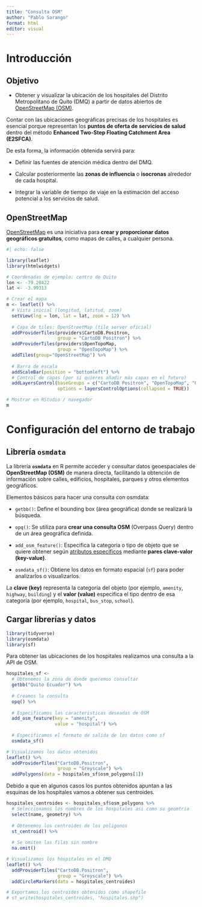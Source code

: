 ```yaml
---
title: "Consulta OSM"
author: "Pablo Sarango"
format: html
editor: visual
---
```


# Introducción

::: callout-note
## Objetivo

-   Obtener y visualizar la ubicación de los hospitales del Distrito Metropolitano de Quito (DMQ) a partir de datos abiertos de [OpenStreetMap (OSM)](#0).
:::

Contar con las ubicaciones geográficas precisas de los hospitales es esencial porque representan los **puntos de oferta de servicios de salud** dentro del método **Enhanced Two-Step Floating Catchment Area (E2SFCA)**.

De esta forma, la información obtenida servirá para:

-   Definir las fuentes de atención médica dentro del DMQ.

-   Calcular posteriormente las **zonas de influencia** o **isocronas** alrededor de cada hospital.

-   Integrar la variable de tiempo de viaje en la estimación del acceso potencial a los servicios de salud.

## OpenStreetMap

[OpenStreetMap](http://www.openstreetmap.org/) es una iniciativa para **crear y proporcionar datos geográficos gratuitos**, como mapas de calles, a cualquier persona.

```r
#| echo: false

library(leaflet)
library(htmlwidgets)

# Coordenadas de ejemplo: centro de Quito
lon <- -79.20422
lat <- -3.99313

# Crear el mapa
m <- leaflet() %>%
  # Vista inicial (longitud, latitud, zoom)
  setView(lng = lon, lat = lat, zoom = 12) %>%
  
  # Capa de tiles: OpenStreetMap (tile server oficial)
  addProviderTiles(providers$CartoDB.Positron, 
                   group = "CartoDB Positron") %>% 
  addProviderTiles(providers$OpenTopoMap, 
                   group = "OpenTopoMap") %>% 
  addTiles(group="OpenStreetMap") %>%
  
  # Barra de escala
  addScaleBar(position = "bottomleft") %>%
  # Control de capas (por si quieres añadir más capas en el futuro)
  addLayersControl(baseGroups = c("CartoDB Positron", "OpenTopoMap", "OpenStreetMap"),
                   options = layersControlOptions(collapsed = TRUE))

# Mostrar en RStudio / navegador
m


```

# Configuración del entorno de trabajo

## Librería `osmdata`

La librería **`osmdata`** en R permite acceder y consultar datos geoespaciales de **OpenStreetMap (OSM)** de manera directa, facilitando la obtención de información sobre calles, edificios, hospitales, parques y otros elementos geográficos.

Elementos básicos para hacer una consulta con osmdata:

-   `getbb()`: Define el bounding box (área geográfica) donde se realizará la búsqueda.

-   `opq()`: Se utiliza para **crear una consulta OSM** (Overpass Query) dentro de un área geográfica definida.

-   `add_osm_feature()`: Especifica la categoría o tipo de objeto que se quiere obtener según [atributos específicos](https://wiki.openstreetmap.org/wiki/Map_features) mediante **pares clave-valor (key-value)**.

-   `osmdata_sf()`: Obtiene los datos en formato espacial (`sf`) para poder analizarlos o visualizarlos.

La **clave (key)** representa la categoría del objeto (por ejemplo, `amenity`, `highway`, `building`) y el **valor (value)** especifica el tipo dentro de esa categoría (por ejemplo, `hospital`, `bus_stop`, `school`).

## Cargar librerías y datos

```r

library(tidyverse)
library(osmdata)
library(sf)

```

Para obtener las ubicaciones de los hospitales realizamos una consulta a la API de OSM.

```r

hospitales_sf <- 
  # Obtenemos la zona de donde queremos consultar
  getbb("Quito Ecuador") %>% 
  
  # Creamos la consulta 
  opq() %>% 
  
  # Especificamos las caracteristicas deseadas de OSM
  add_osm_feature(key = "amenity",
                  value = "hospital") %>% 
  
  # Especificamos el formato de salida de los datos como sf
  osmdata_sf()

# Visualizamos los datos obtenidos 
leaflet() %>% 
  addProviderTiles("CartoDB.Positron", 
                   group = "Greyscale") %>% 
  addPolygons(data = hospitales_sf$osm_polygons[1])

```

Debido a que en algunos casos los puntos obtenidos apuntan a las esquinas de los hospitales vamos a obtener sus centroides.

```r

hospitales_centroides <- hospitales_sf$osm_polygons %>%
  # Seleccionamos los nombres de los hospitales asi como su geomtria 
  select(name, geometry) %>% 
  
  # Obtenemos los centroides de los poligonos
  st_centroid() %>% 
  
  # Se omiten las filas sin nombre
  na.omit()

# Visualizamos los hospitales en el DMQ
leaflet() %>% 
  addProviderTiles("CartoDB.Positron", 
                   group = "Greyscale") %>% 
  addCircleMarkers(data = hospitales_centroides)

# Exportamos los centroides obtenidos como shapefile
# st_write(hospitales_centroides, "hospitales.shp")
```
